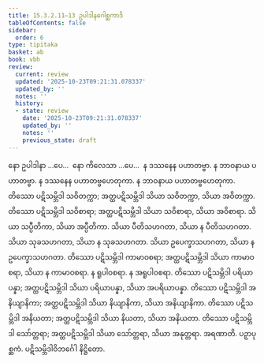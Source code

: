 ```yaml
---
title: 15.3.2.11–13 ဥပါဒါနဂေါစ္ဆကာဒိ
tableOfContents: false
sidebar:
  order: 6
type: tipitaka
basket: ab
book: vbh
review:
  current: review
  updated: '2025-10-23T09:21:31.078337'
  updated_by: ''
  notes: ''
  history:
  - state: review
    date: '2025-10-23T09:21:31.078337'
    updated_by: ''
    notes: ''
    previous_state: draft
---
```



<ReviewStatus review={frontmatter.review} showDetails={true} />

<HypothesisAnnotation frontmatter={frontmatter} />

<DynamicBreadcrumb />

<Paragraph number="2200" book="vbh">
နော ဥပါဒါနာ …ပေ…  နော ကိလေသာ …ပေ…  န ဒဿနေန ပဟာတဗ္ဗာ. န ဘာဝနာယ ပဟာတဗ္ဗာ. န ဒဿနေန ပဟာတဗ္ဗဟေတုကာ. န ဘာဝနာယ ပဟာတဗ္ဗဟေတုကာ. တိဿော ပဋိသမ္ဘိဒါ သဝိတက္ကာ; အတ္ထပဋိသမ္ဘိဒါ သိယာ သဝိတက္ကာ, သိယာ အဝိတက္ကာ. တိဿော ပဋိသမ္ဘိဒါ သဝိစာရာ; အတ္ထပဋိသမ္ဘိဒါ သိယာ သဝိစာရာ, သိယာ အဝိစာရာ. သိယာ သပ္ပီတိကာ, သိယာ အပ္ပီတိကာ. သိယာ ပီတိသဟဂတာ, သိယာ န ပီတိသဟဂတာ. သိယာ သုခသဟဂတာ, သိယာ န သုခသဟဂတာ. သိယာ ဥပေက္ခာသဟဂတာ, သိယာ န ဥပေက္ခာသဟဂတာ. တိဿော ပဋိသမ္ဘိဒါ ကာမာဝစရာ; အတ္ထပဋိသမ္ဘိဒါ သိယာ ကာမာဝစရာ, သိယာ န ကာမာဝစရာ. န ရူပါဝစရာ. န အရူပါဝစရာ. တိဿော ပဋိသမ္ဘိဒါ ပရိယာပန္နာ; အတ္ထပဋိသမ္ဘိဒါ သိယာ ပရိယာပန္နာ, သိယာ အပရိယာပန္နာ. တိဿော ပဋိသမ္ဘိဒါ အနိယျာနိကာ; အတ္ထပဋိသမ္ဘိဒါ သိယာ နိယျာနိကာ, သိယာ အနိယျာနိကာ. တိဿော ပဋိသမ္ဘိဒါ အနိယတာ; အတ္ထပဋိသမ္ဘိဒါ သိယာ နိယတာ, သိယာ အနိယတာ. တိဿော ပဋိသမ္ဘိဒါ သော်တ္တရာ; အတ္ထပဋိသမ္ဘိဒါ သိယာ သော်တ္တရာ, သိယာ အနုတ္တရာ. အရဏာတိ.

</Paragraph>

<Paragraph number="2201" type="center" book="vbh">
ပဉှာပုစ္ဆကံ.



</Paragraph>

<Paragraph number="2202" type="center" book="vbh">
ပဋိသမ္ဘိဒါဝိဘင်္ဂေါ နိဋ္ဌိတော.
</Paragraph>